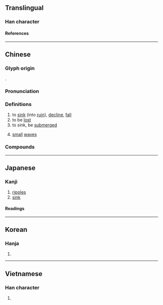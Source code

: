 {{also|沦}}
{{character info}}
{{character info|0xf9d6}}
==Translingual==

===Han character===
{{Han char|rn=85|rad=水|as=08|sn=11|four=38127|canj=EOMB|ids=⿰氵侖}}

====References====
{{Han ref|kx=0631.060|dkj=17675|dj=1033.100|hdz=31653.050|uh=6DEA}}
{{Han ref|uh=F9D6}}

----

==Chinese==
{{zh-forms|s=沦}}

===Glyph origin===
{{Han etym}}
{{Han compound|水|侖|t1=water|c1=s|c2=p|ls=psc}}.

===Pronunciation===
{{zh-pron
|m=lún
|c=leon4
|h=pfs=
|md=
|mn=lûn
|w=
|mc=y
|oc=y
|cat=v,n
}}

===Definitions===
{{zh-hanzi}}

# to [[sink]] (into [[ruin]]), [[decline]], [[fall]]
# to be [[lost]]
# to sink, be [[submerge]]d
# {{lb|zh|of water}} [[small]] [[wave]]s

===Compounds===
{{zh-der|奫淪|沉淪|浹髓淪肌|浹髓淪膚|淪亡|淪喪|淪敗|淪替|淪棄|淪波舟|淪漣|淪漪|淪肌浹髓|淪胥|淪落|淪落人|淪跡|淪陷|淪陷區|混淪|渾淪|漂淪|鄧虜淪敦|隱淪|鱗淪|鶻淪|湮淪|淪隱}}

----

==Japanese==

===Kanji===
{{ja-kanji|grade=|rs=水08}}

# [[ripples]]
# [[sink]]

====Readings====
{{ja-readings
|goon=りん
|kanon=りん
|on=ろん
|kun=しず-む
}}

----

==Korean==

===Hanja===
{{ko-hanja|hangeul=[[륜]]>[[윤]], [[논]]|eumhun=|rv=ryun>yun, non|mr=ryun>yun, non|y=lyun>yun, non}}

# {{rfdef|ko|sort=水08}}

----

==Vietnamese==

===Han character===
{{vi-readings|rs=水08|reading=lún}}

# {{rfdef|vi|sort=水08}}